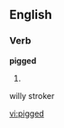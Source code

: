==English==

===Verb===
'''pigged'''

# {{present participle of|[[pig]]}}
willy
stroker

[[vi:pigged]]